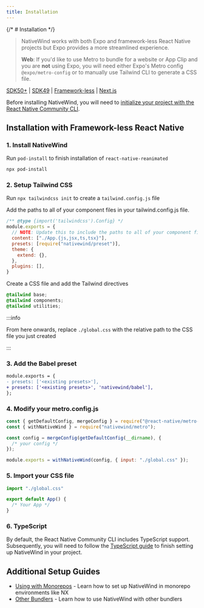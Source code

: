 ```yaml
---
title: Installation
---
```



{/* # Installation */}

> NativeWind works with both Expo and framework-less React Native projects but Expo provides a more streamlined experience.
> 
> **Web**: If you'd like to use Metro to bundle for a website or App Clip and you are **not** using Expo, you will need either Expo's Metro config `@expo/metro-config` or to manually use Tailwind CLI to generate a CSS file.


<a href="./" className="decoration-transparent hover:decoration-fd-foreground opacity-70 hover:opacity-100 underline-offset-8 rounded-lg p-4">SDK50+</a> 
| <a href="./sdk49" className="decoration-transparent hover:decoration-fd-foreground opacity-70 hover:opacity-100 underline-offset-8 rounded-lg p-4">SDK49</a> 
| <a href="./frameworkless" className="underline underline-offset-8 text-fd-primary hover:opacity-100 p-4">Framework-less</a> 
| <a href="./nextjs" className="decoration-transparent hover:decoration-fd-foreground opacity-70 hover:opacity-100 underline-offset-8 rounded-lg p-4">Next.js</a>

Before installing NativeWind, you will need to [initialize your project with the React Native Community CLI](https://reactnative.dev/docs/getting-started-without-a-framework).

## Installation with Framework-less React Native

### 1. Install NativeWind

<Install framework="framework-less" />

Run `pod-install` to finish installation of `react-native-reanimated`

```bash
npx pod-install
```

### 2. Setup Tailwind CSS

Run `npx tailwindcss init` to create a `tailwind.config.js` file

Add the paths to all of your component files in your tailwind.config.js file.

```js title="tailwind.config.js"
/** @type {import('tailwindcss').Config} */
module.exports = {
  // NOTE: Update this to include the paths to all of your component files.
  content: ["./App.{js,jsx,ts,tsx}"],
  presets: [require("nativewind/preset")],
  theme: {
    extend: {},
  },
  plugins: [],
}
```

Create a CSS file and add the Tailwind directives

```css title="global.css"
@tailwind base;
@tailwind components;
@tailwind utilities;
```

:::info

From here onwards, replace `./global.css` with the relative path to the CSS file you just created

:::

### 3. Add the Babel preset

```diff title="babel.config.js"
module.exports = {
- presets: ['<existing presets>'],
+ presets: ['<existing presets>', 'nativewind/babel'],
};
```

### 4. Modify your metro.config.js

```js title="metro.config.js"
const { getDefaultConfig, mergeConfig } = require("@react-native/metro-config");
const { withNativeWind } = require("nativewind/metro");

const config = mergeConfig(getDefaultConfig(__dirname), {
  /* your config */
});

module.exports = withNativeWind(config, { input: "./global.css" });
```

### 5. Import your CSS file

```js title="App.tsx"
import "./global.css"

export default App() {
  /* Your App */
}
```

### 6. TypeScript
By default, the React Native Community CLI includes TypeScript support. Subsequently, you will need to follow the [TypeScript guide](./typescript) to finish setting up NativeWind in your project.

## Additional Setup Guides

- [Using with Monorepos](./using-with-monorepos) - Learn how to set up NativeWind in monorepo environments like NX
- [Other Bundlers](./other-bundlers) - Learn how to use NativeWind with other bundlers